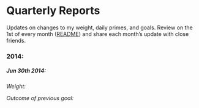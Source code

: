# Quarterly Reports
Updates on changes to my weight, daily primes, and goals. Review on the 1st of every month ([README](README.md)) and share each month's update with close friends.

### 2014: 

##### Jun 30th 2014: 
*Weight:* 

*Outcome of previous goal:* 